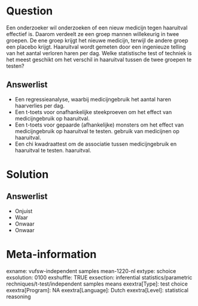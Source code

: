 Question
========
Een onderzoeker wil onderzoeken of een nieuw medicijn tegen haaruitval effectief is. Daarom verdeelt ze een groep mannen willekeurig in twee groepen. De ene groep krijgt het nieuwe medicijn, terwijl de andere groep een placebo krijgt. Haaruitval wordt gemeten door een ingenieuze telling van het aantal verloren haren per dag. Welke statistische test of techniek is het meest geschikt om het verschil in haaruitval tussen de twee groepen te testen?

Answerlist
----------
* Een regressieanalyse, waarbij medicijngebruik het aantal haren haarverlies per dag.
* Een t-toets voor onafhankelijke steekproeven om het effect van medicijngebruik op haaruitval.
* Een t-toets voor gepaarde (afhankelijke) monsters om het effect van medicijngebruik op haaruitval te testen. gebruik van medicijnen op haaruitval.
* Een chi kwadraattest om de associatie tussen medicijngebruik en haaruitval te testen. haaruitval.

Solution
========

Answerlist
----------
* Onjuist
* Waar
* Onwaar
* Onwaar

Meta-information
================
exname: vufsw-independent samples mean-1220-nl
extype: schoice
exsolution: 0100
exshuffle: TRUE
exsection: inferential statistics/parametric rechniques/t-test/independent samples means
exextra[Type]: test choice
exextra[Program]: NA
exextra[Language]: Dutch
exextra[Level]: statistical reasoning


